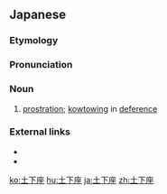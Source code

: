 ==Japanese==
{{ja-kanjitab|ど|げ|ざ|yomi=o}}

===Etymology===
{{rfe|ja}}

===Pronunciation===
{{ja-pron|どげざ|y=o}}

===Noun===
{{ja-noun|どげざ}}

# [[prostration]]; [[kowtow]]ing in [[deference]]

===External links===
* {{pedia|lang=ja}}
* {{pedia|Dogeza}}

[[ko:土下座]]
[[hu:土下座]]
[[ja:土下座]]
[[zh:土下座]]